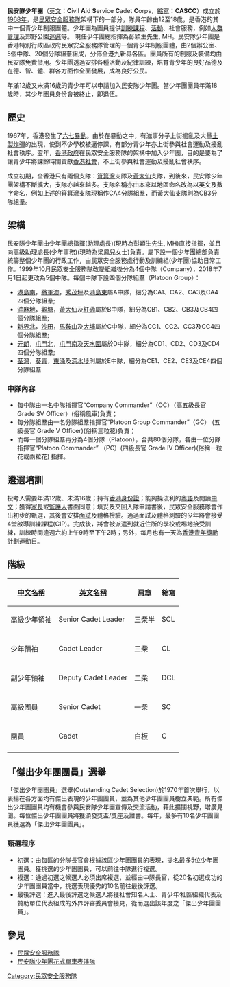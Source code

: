 {{unreferenced|time=2018-09-11T13:03:23+00:00}}
{{香港政府部門基礎資訊|
中文部門名稱=民眾安全服務隊|
英文部門名稱=Civil Aid Service|
首長職銜=處長|
首長姓名=[[羅仁禮|羅仁禮]]|
副首長職銜=副處長|
副首長姓名=[[方耀堂|方耀堂]]（行動）|
成立年份=[[1952年|1952年]]|
所屬部門=[[保安局_(香港)|保安局]]|
總部=[[香港|香港]][[九龍|九龍]][[油麻地|油麻地]]<br/>[[渡華路|渡華路]]八號|
網站=http://www.cas.gov.hk/ www.cas.gov.hk/|
}}

'''民安隊少年團'''（[[英文|英文]]：'''C'''ivil '''A'''id '''S'''ervice '''C'''adet '''C'''orps，[[縮寫|縮寫]]：'''CASCC'''）成立於[[1968年|1968年]]，是[[民眾安全服務隊|民眾安全服務隊]]架構下的一部分，隊員年齡由12至18歲，是香港的其中一個青少年制服團體。少年團為團員提供[[訓練|訓練]][[課程|課程]]、[[活動|活動]]、社會服務，例如[[人群管理|人群管理]]及郊野公園[[巡邏|巡邏]]等。
現任少年團總指揮為彭穎生先生, MH。民安隊少年團是香港特別行政區政府民眾安全服務隊管理的一個青少年制服團體，由2個辦公室、5個中隊、20個分隊組羣組成，分佈全港九新界各區。團員所有的制服及裝備均由民安隊免費借用。少年團透過安排各種活動及紀律訓練，培育青少年的良好品德及在德、智、體、群各方面作全面發展，成為良好公民。

年滿12歲又未滿16歲的青少年可以申請加入民安隊少年團。當少年團團員年滿18歲時，其少年團員身份會被終止，即退伍。

==歷史==
1967年，香港發生了[[六七暴動|六七暴動]]。由於在暴動之中，有滋事分子上街搗亂及大量[[土製炸彈|土製炸彈]]的出現，使到不少學校被逼停課，有部分青少年亦上街參與社會運動及擾亂社會秩序。翌年，[[香港殖民地時期#香港政府|香港政府]]在民眾安全服務隊的架構中加入少年團，目的是要為了讓青少年將課餘時間貢獻[[香港社會|香港社會]]，不上街參與社會運動及擾亂社會秩序。

成立初期，全香港只有兩個支隊：[[筲箕灣|筲箕灣]]支隊及[[黃大仙_(香港地方)|黃大仙]]支隊，到後來，民安隊少年團架構不斷擴大，支隊亦越來越多。支隊名稱亦由本來以地區命名改為以英文及數字命名，例如上述的筲箕灣支隊現稱作CA4分隊組羣，而黃大仙支隊則為CB3分隊組羣。

==架構==
民安隊少年團由少年團總指揮(助理處長)(現時為彭穎生先生, MH)直接指揮，並且向高級助理處長(少年事務)(現時為梁鳳兒女士)負責。屬下設一個少年團總部負責統籌整個少年團的行政工作，由民眾安全服務處行動及訓練組(少年團)協助日常工作。1999年10月民眾安全服務隊改變組織後分為4個中隊（Company），2018年7月1日起更改為5個中隊。每個中隊下設四個分隊組羣（Platoon Group）：
*[[港島南|港島南]]，[[將軍澳|將軍澳]]，[[秀茂坪|秀茂坪]]及[[港島東|港島東]]屬A中隊，細分為CA1、CA2、CA3及CA4四個分隊組羣;
*[[油麻地|油麻地]]，[[觀塘|觀塘]]，[[黃大仙_(香港地方)|黃大仙]]及[[紅磡|紅磡]]屬於B中隊，細分為CB1、CB2、CB3及CB4四個分隊組羣;
*[[新界北|新界北]]，[[沙田_(香港)|沙田]]，[[馬鞍山_(香港市鎮)|馬鞍山]]及[[大埔區|大埔]]屬於C中隊，細分為CC1、CC2、CC3及CC4四個分隊組羣;
*[[元朗|元朗]]，[[屯門|屯門北]]，[[屯門南|屯門南]]及[[天水圍|天水圍]]屬於D中隊，細分為CD1、CD2、CD3及CD4四個分隊組羣;
*[[荃灣|荃灣]]，[[葵青|葵青]]，[[東涌_(香港)|東涌]]及[[深水埗|深水埗]]則屬於E中隊，細分為CE1、CE2、CE3及CE4四個分隊組羣
===中隊內容===
*每中隊由一名中隊指揮官“Company Commander”（OC）（高五級長官 Grade SV Officer）(俗稱風車)負責；
*每分隊組羣由一名分隊組羣指揮官“Platoon Group Commander”（GC） (五級長官 Grade V Officer)(俗稱三粒花)負責；
*而每一個分隊組羣再分為4個分隊（Platoon），合共80個分隊，各由一位分隊指揮官“Platoon Commander” （PC）(四級長官 Grade IV Officer)(俗稱一粒花或兩粒花) 指揮。

==遴選培訓==
投考人需要年滿12歲、未滿16歲；持有[[香港身份證|香港身份證]]；能夠操流利的[[粵語|粵語]]及閱讀[[中文|中文]]；獲得[[家長|家長]]或[[監護人|監護人]]書面同意；填妥及交回入隊申請書後，民眾安全服務隊會作出初步的甄選，其後會安排[[面試|面試]]及體格檢驗。通過面試及體格測驗的少年將會接受4堂啟導訓練課程(CIP)。完成後，將會被派遣到就近住所的學校或埸地接受訓練，訓練時間逢週六約上午9時至下午2時；另外，每月也有一天為[[香港青年獎勵計劃|香港青年獎勵計劃]]運動日。

==階級==
{| class="wikitable"
![[中文名|中文名稱]]
![[英文名|英文名稱]]
![[肩章|肩章]]
!縮寫
|-
|高級少年領袖
|Senior Cadet Leader
|三柴半
|SCL
|-
|-
|少年領袖
|Cadet Leader 
|三柴
|CL
|-
|-
|副少年領袖
|Deputy Cadet Leader 
|二柴
|DCL
|-
|-
|高級團員
|Senior Cadet 
|一柴
|SC
|-
|-
|團員
|Cadet 
|白板
|C
|-
|}

==「傑出少年團團員」選舉==
「傑出少年團團員」選舉(Outstanding Cadet Selection)於1970年首次舉行，以表揚在各方面均有傑出表現的少年團團員，並為其他少年團團員樹立典範。所有傑出少年團團員均有機會參與民安隊少年團宣傳及交流活動，藉此擴闊視野，增廣見聞。每位傑出少年團團員將獲頒發獎盃/獎座及證書。每年，最多有10名少年團團員獲選為「傑出少年團團員」。
=== 甄選程序 ===
*初選：由每區的分隊長官會根據該區少年團團員的表現，提名最多5位少年團團員。獲挑選的少年團團員，可以前往中隊進行複選。
*複選：通過初選之候選人必須出席複選，並經由中隊長官，從20名初選成功的少年團團員當中，挑選表現優秀的10名前往最後評選。
*最後評選：進入最後評選之候選人將獲社會知名人士、青少年∕社區組織代表及贊助單位代表組成的外界評審委員會接見，從而選出該年度之「傑出少年團團員」。

== 參見 ==
*[[民眾安全服務隊|民眾安全服務隊]]
*[[民安隊少年團花式單車表演隊|民安隊少年團花式單車表演隊]]

{{香港青少年制服團體}}
[[Category:民眾安全服務隊|Category:民眾安全服務隊]]